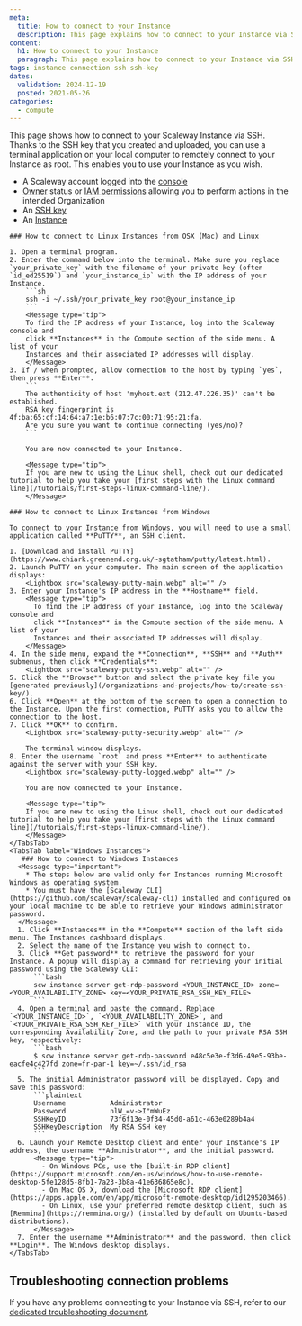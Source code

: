 ```yaml
---
meta:
  title: How to connect to your Instance
  description: This page explains how to connect to your Instance via SSH
content:
  h1: How to connect to your Instance
  paragraph: This page explains how to connect to your Instance via SSH
tags: instance connection ssh ssh-key
dates:
  validation: 2024-12-19
  posted: 2021-05-26
categories:
  - compute
---
```


This page shows how to connect to your Scaleway Instance via SSH. Thanks to the SSH key that you created and uploaded, you can use a terminal application on your local computer to remotely connect to your Instance as root. This enables you to use your Instance as you wish.

<Macro id="requirements" />

- A Scaleway account logged into the [console](https://console.scaleway.com)
- [Owner](/iam/concepts/#owner) status or [IAM permissions](/iam/concepts/#permission) allowing you to perform actions in the intended Organization
- An [SSH key](/organizations-and-projects/how-to/create-ssh-key/)
- An [Instance](/instances/how-to/create-an-instance/)

<Tabs id="connectinstance">

  <TabsTab label="Linux Instances">

    ### How to connect to Linux Instances from OSX (Mac) and Linux

    1. Open a terminal program.
    2. Enter the command below into the terminal. Make sure you replace `your_private_key` with the filename of your private key (often `id_ed25519`) and `your_instance_ip` with the IP address of your Instance.
        ```sh
        ssh -i ~/.ssh/your_private_key root@your_instance_ip
        ```
        <Message type="tip">
        To find the IP address of your Instance, log into the Scaleway console and
        click **Instances** in the Compute section of the side menu. A list of your
        Instances and their associated IP addresses will display.
        </Message>
    3. If / when prompted, allow connection to the host by typing `yes`, then press **Enter**.
        ```
        The authenticity of host 'myhost.ext (212.47.226.35)' can't be established.
        RSA key fingerprint is 4f:ba:65:cf:14:64:a7:1e:b6:07:7c:00:71:95:21:fa.
        Are you sure you want to continue connecting (yes/no)?
        ```

        You are now connected to your Instance.

        <Message type="tip">
        If you are new to using the Linux shell, check out our dedicated tutorial to help you take your [first steps with the Linux command line](/tutorials/first-steps-linux-command-line/).
        </Message>

    ### How to connect to Linux Instances from Windows

    To connect to your Instance from Windows, you will need to use a small application called **PuTTY**, an SSH client.

    1. [Download and install PuTTY](https://www.chiark.greenend.org.uk/~sgtatham/putty/latest.html).
    2. Launch PuTTY on your computer. The main screen of the application displays:
        <Lightbox src="scaleway-putty-main.webp" alt="" />
    3. Enter your Instance's IP address in the **Hostname** field.
        <Message type="tip">
          To find the IP address of your Instance, log into the Scaleway console and
          click **Instances** in the Compute section of the side menu. A list of your
          Instances and their associated IP addresses will display.
        </Message>
    4. In the side menu, expand the **Connection**, **SSH** and **Auth** submenus, then click **Credentials**:
        <Lightbox src="scaleway-putty-ssh.webp" alt="" />
    5. Click the **Browse** button and select the private key file you [generated previously](/organizations-and-projects/how-to/create-ssh-key/).
    6. Click **Open** at the bottom of the screen to open a connection to the Instance. Upon the first connection, PuTTY asks you to allow the connection to the host.
    7. Click **OK** to confirm.
        <Lightbox src="scaleway-putty-security.webp" alt="" />

        The terminal window displays.
    8. Enter the username `root` and press **Enter** to authenticate against the server with your SSH key.
        <Lightbox src="scaleway-putty-logged.webp" alt="" />

        You are now connected to your Instance.

        <Message type="tip">
        If you are new to using the Linux shell, check out our dedicated tutorial to help you take your [first steps with the Linux command line](/tutorials/first-steps-linux-command-line/).
        </Message>
    </TabsTab>
    <TabsTab label="Windows Instances">
       ### How to connect to Windows Instances
      <Message type="important">
        * The steps below are valid only for Instances running Microsoft Windows as operating system.
        * You must have the [Scaleway CLI](https://github.com/scaleway/scaleway-cli) installed and configured on your local machine to be able to retrieve your Windows administrator password.
      </Message>
      1. Click **Instances** in the **Compute** section of the left side menu. The Instances dashboard displays.
      2. Select the name of the Instance you wish to connect to.
      3. Click **Get password** to retrieve the password for your Instance. A popup will display a command for retrieving your initial password using the Scaleway CLI:
          ```bash
          scw instance server get-rdp-password <YOUR_INSTANCE_ID> zone=<YOUR_AVAILABILITY_ZONE> key=<YOUR_PRIVATE_RSA_SSH_KEY_FILE>
          ```
      4. Open a terminal and paste the command. Replace `<YOUR_INSTANCE_ID>`, `<YOUR_AVAILABILITY_ZONE>`, and `<YOUR_PRIVATE_RSA_SSH_KEY_FILE>` with your Instance ID, the corresponding Availability Zone, and the path to your private RSA SSH key, respectively:
          ```bash
          $ scw instance server get-rdp-password e48c5e3e-f3d6-49e5-93be-eacfe4c427fd zone=fr-par-1 key=~/.ssh/id_rsa
          ```
      5. The initial Administrator password will be displayed. Copy and save this password:
          ```plaintext
          Username           Administrator
          Password           nlW_=v->I"mWuEz
          SSHKeyID           73f6f13e-0f34-45d0-a61c-463e0289b4a4
          SSHKeyDescription  My RSA SSH key
          ```
      6. Launch your Remote Desktop client and enter your Instance's IP address, the username **Administrator**, and the initial password.
          <Message type="tip">
            - On Windows PCs, use the [built-in RDP client](https://support.microsoft.com/en-us/windows/how-to-use-remote-desktop-5fe128d5-8fb1-7a23-3b8a-41e636865e8c).
            - On Mac OS X, download the [Microsoft RDP client](https://apps.apple.com/en/app/microsoft-remote-desktop/id1295203466).
            - On Linux, use your preferred remote desktop client, such as [Remmina](https://remmina.org/) (installed by default on Ubuntu-based distributions).
          </Message>
      7. Enter the username **Administrator** and the password, then click **Login**. The Windows desktop displays.
    </TabsTab>
  </Tabs>

## Troubleshooting connection problems

If you have any problems connecting to your Instance via SSH, refer to our [dedicated troubleshooting document](/instances/troubleshooting/cant-connect-ssh/).
